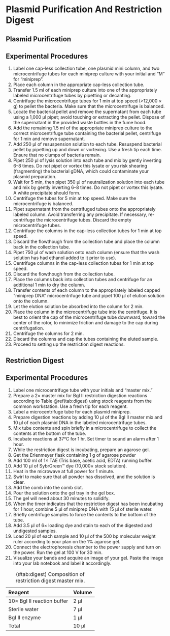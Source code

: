 # Plasmid Purification And Restriction Digest

## Plasmid Purification 

## Experimental Procedures

1. Label one cap-less collection tube, one plasmid mini column, and two microcentrifuge tubes for each miniprep culture with your initial and "M" for “miniprep”.
2. Place each column in the appropriate cap-less collection tube.
3. Transfer 1.5 ml of each miniprep culture into one of the appropriately labeled microcentrifuge tubes by pipetting or decanting.
4. Centrifuge the microcentrifuge tubes for 1 min at top speed (>12,000 × g) to pellet the bacteria. Make sure that the microcentrifuge is balanced.
5. Locate the bacterial pellet and remove the supernatant from each tube using a 1,000 µl pipet; avoid touching or extracting the pellet. Dispose of the supernatant in the provided waste bottles in the fume hood.
6. Add the remaining 1.5 ml of the appropriate miniprep culture to the correct microcentrifuge tube containing the bacterial pellet, centrifuge for 1 min and remove supernatant.
7. Add 250 µl of resuspension solution to each tube. Resuspend bacterial pellet by pipetting up and down or vortexing. Use a fresh tip each time. Ensure that no clumps of bacteria remain.
8. Pipet 250 µl of lysis solution into each tube and mix by gently inverting 6–8 times. Do not pipet or vortex this lysate or you risk shearing (fragmenting) the bacterial gDNA, which could contaminate your plasmid preparation.
9. Wait for 5 min, then pipet 350 µl of neutralization solution into each tube and mix by gently inverting 6–8 times. Do not pipet or vortex this lysate. A white precipitate should form.
10. Centrifuge the tubes for 5 min at top speed. Make sure the microcentrifuge is balanced.
11. Pipet supernatant from the centrifuged tubes onto the appropriately labeled column. Avoid
transferring any precipitate. If necessary, re-centrifuge the microcentrifuge tubes. Discard the empty microcentrifuge tubes.
12. Centrifuge the columns in the cap-less collection tubes for 1 min at top speed.
13. Discard the flowthough from the collection tube and place the column back in the collection tube.
14. Pipet 750 µl of wash solution onto each column (ensure that the wash solution has had ethanol added to it prior to use).
15. Centrifuge columns in the cap-less collection tubes for 1 min at top speed.
16. Discard the flowthough from the collection tube.
17. Place the columns back into collection tubes and centrifuge for an additional 1 min to dry the column.
18. Transfer contents of each column to the appropriately labeled capped “miniprep DNA” microcentrifuge tube and pipet 100 µl of elution solution onto the column.
19. Let the elution solution be absorbed into the column for 2 min.
20. Place the column in the microcentrifuge tube into the centrifuge. It is best to orient the cap of the microcentrifuge tube downward, toward the center of the rotor, to minimize friction and damage to the cap during centrifugation.
21. Centrifuge the columns for 2 min.
22. Discard the columns and cap the tubes containing the eluted sample.
23. Proceed to setting up the restriction digest reactions.

## Restriction Digest

## Experimental Procedures

1. Label one microcentrifuge tube with your initials and “master mix.”
2. Prepare a 2× master mix for BgI II restriction digestion reactions according to Table \@ref(tab:digest) using stock reagents from the common workstation. Use a fresh tip for each reagent.
2. Label a microcentrifuge tube for each plasmid miniprep.
2. Prepare digestion reactions by adding 10 µl of the BgI II master mix and 10 µl of each plasmid DNA in the labeled microcentrifuge tubes.
2. Mix tube contents and spin briefly in a microcentrifuge to collect the contents at the bottom of the tube.
2. Incubate reactions at 37°C for 1 hr. Set timer to sound an alarm after 1 hour.
3. While the restriction digest is incubating, prepare an agarose gel.
2. Get the Erlenmeyer flask containing 1 g of agarose powder
3. Add 100 ml of 1× TAE (Tris base, acetic acid, EDTA) running buffer.
4. Add 10 µl of SybrGreen™ dye (10,000× stock solution).
5. Heat in the microwave at full power for 1 minute.
6. Swirl to make sure that all powder has dissolved, and the solution is clear.
7. Add the comb into the comb slot.
8. Pour the solution onto the gel tray in the gel box.
4. The gel will need about 30 minutes to solidify.
3. When the timer indicates that the restriction digest has been incubating for 1 hour, combine 5 µl of miniprep DNA with 15 µl of sterile water.
3. Briefly centrifuge samples to force the contents to the bottom of the tube.
3. Add 3.5 µl of 6× loading dye and stain to each of the digested and undigested samples.
3. Load 20 µl of each sample and 10 µl of the 500 bp molecular weight ruler according to your plan on the 1% agarose gel.
3. Connect the electrophoresis chamber to the power supply and turn on the power. Run the gel at 100 V for 30 min.
3. Visualize your bands and acquire an image of your gel. Paste the image into your lab notebook and label it accordingly.
   
Table: (\#tab:digest) Composition of restriction digest master mix.

|Reagent                   |Volume|
|:-------------------------|:-----|
|10× BgI II reaction buffer|2 µl
|Sterile water             |7 µl
|BgI II enzyme             |1 µl
|Total                     |10 µl


